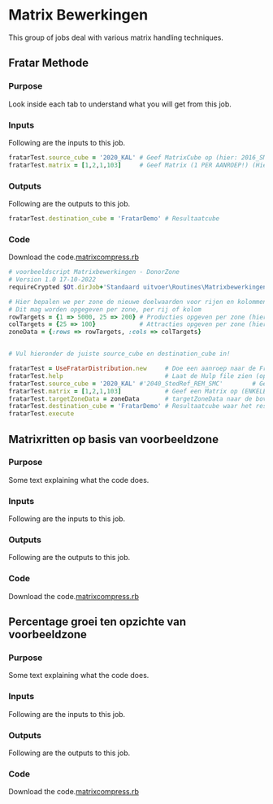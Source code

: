 # Matrix Bewerkingen

This group of jobs deal with various matrix handling techniques. 

## Fratar Methode

::::: nav-pills
:::: panel-tabset
### Purpose

Look inside each tab to understand what you will get from this job.

### Inputs

Following are the inputs to this job.

``` ruby
fratarTest.source_cube = '2020_KAL' # Geef MatrixCube op (hier: 2016_SMC)        
fratarTest.matrix = [1,2,1,103]     # Geef Matrix (1 PER AANROEP!) (Hier Auto OS)
```

### Outputs

Following are the outputs to this job.

``` ruby
fratarTest.destination_cube = 'FratarDemo' # Resultaatcube 
```

### Code

Download the code.[matrixcompress.rb](../../first.rb)

::: {.content-hidden when-format="pdf"}
``` ruby
# voorbeeldscript Matrixbewerkingen - DonorZone
# Version 1.0 17-10-2022
requireCrypted $Ot.dirJob+'Standaard uitvoer\Routines\Matrixbewerkingen\UseFratarDistribution.rc' # Geef het pad op naar de UseDonorDistribution.rc (oplevering is gepland in \Routines\Matrixbewerkingen)

# Hier bepalen we per zone de nieuwe doelwaarden voor rijen en kolommen. 
# Dit mag worden opgegeven per zone, per rij of kolom
rowTargets = {1 => 5000, 25 => 200} # Producties opgeven per zone (hier krijgt zone 1 5000 ritten en zone 25 200 ritten)
colTargets = {25 => 100}            # Attracties opgeven per zone (hier krijgt zone 25 100 aankomsten)  
zoneData = {:rows => rowTargets, :cols => colTargets}


# Vul hieronder de juiste source_cube en destination_cube in!

fratarTest = UseFratarDistribution.new     # Doe een aanroep naar de FratarModule
fratarTest.help                            # Laat de Hulp file zien (optioneel)
fratarTest.source_cube = '2020_KAL' #'2040_StedRef_REM_SMC'        # Geef een MatrixCube op (hier: 2016_SMC)        
fratarTest.matrix = [1,2,1,103]            # Geef een Matrix op (ENKELE MATRIX PER AANROEP!) (Hier Auto OS)
fratarTest.targetZoneData = zoneData       # targetZoneData naar de bovengenoemde zonetotalen
fratarTest.destination_cube = 'FratarDemo' # Resultaatcube waar het resultaat van de bewerking wordt weggeschreven
fratarTest.execute
```
:::
::::
:::::

## Matrixritten op basis van voorbeeldzone

:::: nav-pills
::: panel-tabset
### Purpose

Some text explaining what the code does.

### Inputs

Following are the inputs to this job.

### Outputs

Following are the outputs to this job.

### Code

Download the code.[matrixcompress.rb](../first.rb)
:::
::::

## Percentage groei ten opzichte van voorbeeldzone

:::: nav-pills
::: panel-tabset
### Purpose

Some text explaining what the code does.

### Inputs

Following are the inputs to this job.

### Outputs

Following are the outputs to this job.

### Code

Download the code.[matrixcompress.rb](../first.rb)
:::
::::

